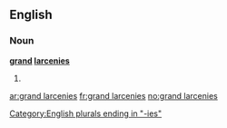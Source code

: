 ==English==

===Noun===
'''[[grand]] [[larcenies]]'''

# {{plural of|[[grand larceny]]}}

[[Category:English plurals ending in "-ies"]]

[[ar:grand larcenies]]
[[fr:grand larcenies]]
[[no:grand larcenies]]